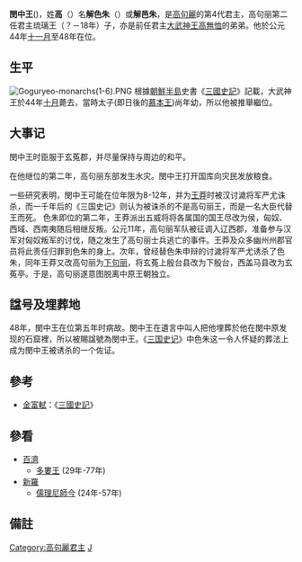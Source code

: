 {{Infobox Korean name
|hangul=민중왕
|hanja=閔中王
|rr=Minjung-wang
|mr=Minchung-wang
|hangulborn=해색주
|hanjaborn=解色朱
|rrborn=Hae Saek-ju
|mrborn=Hae Saekchu
}}
'''閔中王'''({{bd||？|48年|catIdx=G高解色朱}})，姓'''高'''（{{lang-ko|고}}）名'''解色朱'''（{{lang-ko|해색주}}）或'''解邑朱'''，是[[高句麗|高句麗]]的第4代君主，高句丽第二任君主琉璃王（？－18年）子，亦是前任君主[[大武神王|大武神王]][[高無恤|高無恤]]的弟弟。他於公元44年[[十一月|十一月]]至48年在位。

== 生平 ==

[[File:Goguryeo-monarchs(1-6).PNG|thumb]]
根據[[朝鮮半島|朝鮮半島]]史書《[[三國史記|三國史記]]》記載，大武神王於44年[[10月|十月]]薨去，當時太子(即日後的[[慕本王|慕本王]])尚年幼，所以他被推舉繼位。

==大事记==

閔中王时臣服于玄菟郡，并尽量保持与周边的和平。

在他继位的第二年，高句丽东部发生水灾。閔中王打开国库向灾民发放粮食。

一些研究表明，閔中王可能在位年限为8-12年，并为[[王莽|王莽]]时被汉讨濊将军严尤诛杀，而一千年后的《三国史记》则认为被诛杀的不是高句丽王，而是一名大臣代替王而死。
色朱即位的第二年，王莽派出五威将将各属国的国王尽改为侯，匈奴、西域、西南夷随后相继反叛。公元11年，高句丽军队被征调入辽西郡，准备参与汉军对匈奴叛军的讨伐，随之发生了高句丽士兵逃亡的事件。王莽及众多幽州州郡官员将此责任归罪到色朱的身上。次年，曾经替色朱申辩的讨濊将军严尤诱杀了色朱，同年王莽又改高句丽为[[下句丽|下句丽]]，将玄菟上殷台县改为下殷台，西盖马县改为玄菟亭。于是，高句丽遂意图脱离中原王朝独立。

== 諡号及埋葬地 ==

48年，閔中王在位第五年时病故。閔中王在遺言中叫人把他埋葬於他在閔中原发现的石窟裡，所以被賜諡號為閔中王。《[[三国史记|三国史记]]》中色朱这一令人怀疑的葬法上成为閔中王被诱杀的一个佐证。

== 參考 ==
* [[金富軾|金富軾]]：《[[三國史記|三國史記]]》

== 參看 ==
* [[百濟|百濟]]
**[[多婁王|多婁王]] (29年-77年)
* [[新羅|新羅]]
**[[儒理尼師今|儒理尼師今]] (24年-57年)

== 備註 ==
<references />


{{start box}}
{{s-before|[[大武神王|大武神王]]}}
{{s-title|[[高句丽君主列表|高句丽君主]]|44年-48年}}
{{s-after|[[慕本王|慕本王]]}}
{{end box}}
{{高句丽君主}}

[[Category:高句麗君主|Category:高句麗君主]]
[[Category:高姓|J]]